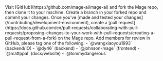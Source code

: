 <Steps>
    <Step title="Fork the Mage GitHub repo">
    Visit [GitHub](https://github.com/mage-ai/mage-ai) and fork the Mage repo, then clone it to your machine.
    </Step>
    <Step title="Create a branch">
    Create a branch in your forked repo and commit your changes.
    </Step>
    <Step title="Create a pull request">
    Once you've [made and tested your changes](/contributing/development-environment), create a [pull request](https://docs.github.com/en/pull-requests/collaborating-with-pull-requests/proposing-changes-to-your-work-with-pull-requests/creating-a-pull-request-from-a-fork) on the Mage repo.
    </Step>
    <Step title="Tag Mage team members for a review">
    Add members for review in GitHub, please tag one of the following:
        - `@wangxiaoyou1993` (backend/IO)
        - `@dy46` (backend)
        - `@johnson-mage` (frontend)
        - `@mattppal` (docs/website)
        - `@tommydangerous`
    </Step>
</Steps>
